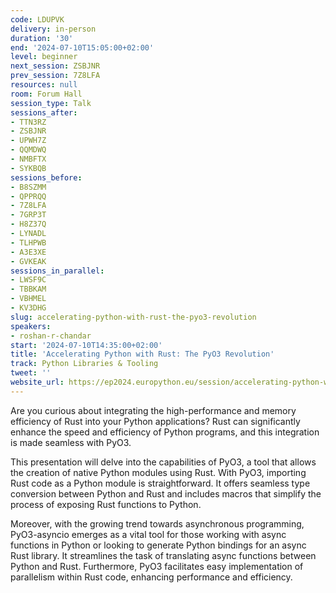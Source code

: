 ```yaml
---
code: LDUPVK
delivery: in-person
duration: '30'
end: '2024-07-10T15:05:00+02:00'
level: beginner
next_session: ZSBJNR
prev_session: 7Z8LFA
resources: null
room: Forum Hall
session_type: Talk
sessions_after:
- TTN3RZ
- ZSBJNR
- UPWH7Z
- QQMDWQ
- NMBFTX
- SYKBQB
sessions_before:
- B8SZMM
- QPPRQQ
- 7Z8LFA
- 7GRP3T
- H8Z37Q
- LYNADL
- TLHPWB
- A3E3XE
- GVKEAK
sessions_in_parallel:
- LWSF9C
- TBBKAM
- VBHMEL
- KV3DHG
slug: accelerating-python-with-rust-the-pyo3-revolution
speakers:
- roshan-r-chandar
start: '2024-07-10T14:35:00+02:00'
title: 'Accelerating Python with Rust: The PyO3 Revolution'
track: Python Libraries & Tooling
tweet: ''
website_url: https://ep2024.europython.eu/session/accelerating-python-with-rust-the-pyo3-revolution
---
```


Are you curious about integrating the high-performance and memory efficiency of Rust into your Python applications? Rust can significantly enhance the speed and efficiency of Python programs, and this integration is made seamless with PyO3.

This presentation will delve into the capabilities of PyO3, a tool that allows the creation of native Python modules using Rust. With PyO3, importing Rust code as a Python module is straightforward. It offers seamless type conversion between Python and Rust and includes macros that simplify the process of exposing Rust functions to Python.

Moreover, with the growing trend towards asynchronous programming, PyO3-asyncio emerges as a vital tool for those working with async functions in Python or looking to generate Python bindings for an async Rust library. It streamlines the task of translating async functions between Python and Rust. Furthermore, PyO3 facilitates easy implementation of parallelism within Rust code, enhancing performance and efficiency.
